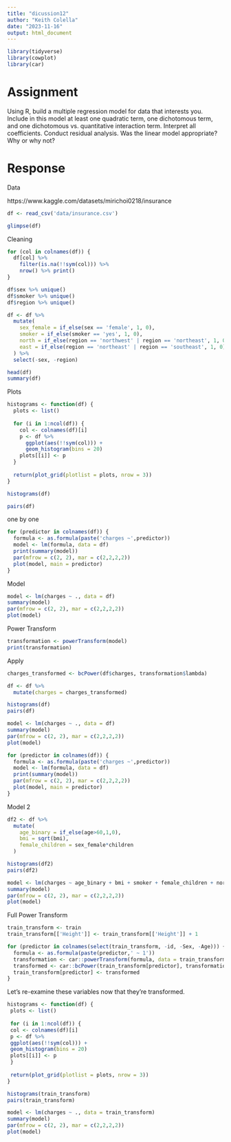 ```yaml
---
title: "dicussion12"
author: "Keith Colella"
date: "2023-11-16"
output: html_document
---
```


```r
library(tidyverse)
library(cowplot)
library(car)
```

# Assignment

Using R, build a multiple regression model for data that interests you.  Include in this model at least one quadratic term, one dichotomous term, and one dichotomous vs. quantitative interaction term.  Interpret all coefficients. Conduct residual analysis.  Was the linear model appropriate? Why or why not?

# Response

Data

https://www.kaggle.com/datasets/mirichoi0218/insurance

```r
df <- read_csv('data/insurance.csv')

glimpse(df)
```

Cleaning

```r
for (col in colnames(df)) {
  df[col] %>%
    filter(is.na(!!sym(col))) %>%
    nrow() %>% print()
}

df$sex %>% unique()
df$smoker %>% unique()
df$region %>% unique()

df <- df %>%
  mutate(
    sex_female = if_else(sex == 'female', 1, 0),
    smoker = if_else(smoker == 'yes', 1, 0),
    north = if_else(region == 'northwest' | region == 'northeast', 1, 0),
    east = if_else(region == 'northeast' | region == 'southeast', 1, 0)
  ) %>%
  select(-sex, -region)

head(df)
summary(df)
```

Plots

```r
histograms <- function(df) {
  plots <- list()
  
  for (i in 1:ncol(df)) {
    col <- colnames(df)[i] 
    p <- df %>%
      ggplot(aes(!!sym(col))) +
      geom_histogram(bins = 20)
    plots[[i]] <- p
  }
  
  return(plot_grid(plotlist = plots, nrow = 3))
}

histograms(df)

pairs(df)
```

one by one

```r
for (predictor in colnames(df)) {
  formula <- as.formula(paste('charges ~',predictor))
  model <- lm(formula, data = df)
  print(summary(model))
  par(mfrow = c(2, 2), mar = c(2,2,2,2))
  plot(model, main = predictor)
}
```

Model

```r
model <- lm(charges ~ ., data = df)
summary(model)
par(mfrow = c(2, 2), mar = c(2,2,2,2))
plot(model)
```

Power Transform

```r
transformation <- powerTransform(model)
print(transformation)
```

Apply

```r
charges_transformed <- bcPower(df$charges, transformation$lambda)

df <- df %>%
  mutate(charges = charges_transformed)

histograms(df)
pairs(df)

model <- lm(charges ~ ., data = df)
summary(model)
par(mfrow = c(2, 2), mar = c(2,2,2,2))
plot(model)

for (predictor in colnames(df)) {
  formula <- as.formula(paste('charges ~',predictor))
  model <- lm(formula, data = df)
  print(summary(model))
  par(mfrow = c(2, 2), mar = c(2,2,2,2))
  plot(model, main = predictor)
}
```

Model 2

```r
df2 <- df %>%
  mutate(
    age_binary = if_else(age>60,1,0),
    bmi = sqrt(bmi),
    female_children = sex_female*children
  )

histograms(df2)
pairs(df2)

model <- lm(charges ~ age_binary + bmi + smoker + female_children + north, data = df2)
summary(model)
par(mfrow = c(2, 2), mar = c(2,2,2,2))
plot(model)
```

Full Power Transform

```r
train_transform <- train
train_transform[['Height']] <- train_transform[['Height']] + 1

for (predictor in colnames(select(train_transform, -id, -Sex, -Age))) {
  formula <- as.formula(paste(predictor,' ~ 1'))
  transformation <- car::powerTransform(formula, data = train_transform)
  transformed <- car::bcPower(train_transform[predictor], transformation$lambda)
  train_transform[predictor] <- transformed
}
```

Let's re-examine these variables now that they're transformed.

```r
histograms <- function(df) {
 plots <- list()
 
 for (i in 1:ncol(df)) {
 col <- colnames(df)[i] 
 p <- df %>%
 ggplot(aes(!!sym(col))) +
 geom_histogram(bins = 20)
 plots[[i]] <- p
 }
 
 return(plot_grid(plotlist = plots, nrow = 3))
}

histograms(train_transform)
pairs(train_transform)

model <- lm(charges ~ ., data = train_transform)
summary(model)
par(mfrow = c(2, 2), mar = c(2,2,2,2))
plot(model)
```

